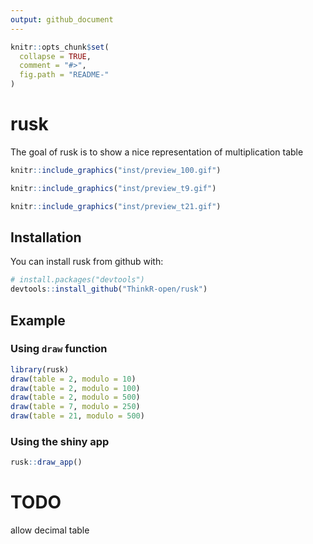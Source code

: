 ```yaml
---
output: github_document
---
```


<!-- README.md is generated from README.Rmd. Please edit that file -->

```r
knitr::opts_chunk$set(
  collapse = TRUE,
  comment = "#>",
  fig.path = "README-"
)
```

# rusk

The goal of rusk is to show a nice representation of multiplication table




```r
knitr::include_graphics("inst/preview_100.gif")
```

```r
knitr::include_graphics("inst/preview_t9.gif")
```
```r
knitr::include_graphics("inst/preview_t21.gif")
```


## Installation

You can install rusk from github with:

```r
# install.packages("devtools")
devtools::install_github("ThinkR-open/rusk")
```

## Example

### Using `draw` function
```r
library(rusk)
draw(table = 2, modulo = 10)
draw(table = 2, modulo = 100)
draw(table = 2, modulo = 500)
draw(table = 7, modulo = 250)
draw(table = 21, modulo = 500)
```


### Using the shiny app
```r
rusk::draw_app()
```

# TODO

allow decimal table
